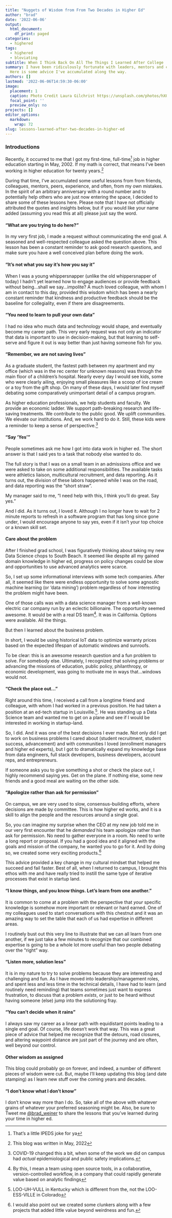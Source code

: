 ```yaml
---
title: "Nuggets of Wisdom from From Two Decades in Higher Ed"
author: "brad"
date: '2022-06-06'
output:
  html_document:
    df_print: paged
categories: 
  - highered
tags:
  - highered
  - bloviating
subtitle: When I Think Back On All The Things I Learned After College
summary: I have been ridiculously fortunate with leaders, mentors and colleagues.
  Here is some advice I've accumulated along the way.
authors: []
lastmod: '2022-06-06T14:59:30-06:00'
image:
  placement: 1
  caption: Photo Credit Laura Gilchrist https://unsplash.com/photos/hXQUhAscZhc
  focal_point: ''
  preview_only: no
projects: []
editor_options:
  markdown:
    wrap: 72
slug: lessons-learned-after-two-decades-in-higher-ed
---
```


### Introductions

Recently, it occurred to me that I got my first-time, full-time^[That's a little IPEDS joke for ya] job in higher education starting in May, 2002. If my math is correct, that means I've been working in higher education for twenty years.^[This blog was written in May, 2022]

During that time, I've accumulated some useful lessons from from friends, colleagues, mentors, peers, experience, and often, from my own mistakes. In the spirit of an arbitrary anniversary with a round number and to potentially help others who are just now entering the space, I decided to share some of these lessons here. Please note that I have not officially attributed the quotes and insights below, but if you would like your name added (assuming you read this at all) please just say the word.

#### "What are you trying to do here?"

In my very first job, I made a request without communicating the end goal. A seasoned and well-respected colleague asked the question above. This lesson has been a constant reminder to ask good research questions, and make sure you have a well conceived plan before doing the work.

#### "It's not what you say it's how you say it"

When I was a young whippersnapper (unlike the old whippersnapper of today) I hadn't yet learned how to engage audiences or provide feedback without being...shall we say...impolite? A much loved colleague, with whom I am in contact to this day, provided this wisdom which has been a nearly constant reminder that kindness and productive feedback should be the baseline for collegiality, even if there are disagreements.

#### "You need to learn to pull your own data"

I had no idea who much data and technology would shape, and eventually become my career path. This very early request was not only an indicator that data is important to use in decision-making, but that learning to self-serve and figure it out is way better than just having someone fish for you.

#### "Remember, we are not saving lives"

As a graduate student, the fastest path between my apartment and my office (which was in the rec center for unknown reasons) was through the main floor of a children's hospital. Nearly every day I would see kids, some who were clearly ailing, enjoying small pleasures like a scoop of ice cream or a toy from the gift shop. On many of these days, I would later find myself debating some comparatively unimportant detail of a campus program. 

As higher education professionals, we help students and faculty. We provide an economic ladder. We support path-breaking research and life-saving treatments. We contribute to the public good. We uplift communities. We elevate our institutions. And, we work hard to do it. Still, these kids were a reminder to keep a sense of perspective.^[COVID-19 changed this a bit, when some of the work we did on campus had _actual_ epidemiological and public safety implications.]

#### "Say 'Yes'"

People sometimes ask me how I got into data work in higher ed. The short answer is that I said yes to a task that nobody else wanted to do.

The full story is that I was on a small team in an admissions office and we were asked to take on some additional responsibilities. The available tasks were athletics liaison, multicultural recruitment, and data reporting. As it turns out, the division of these labors happened while I was on the road, and data reporting was the "short straw".

My manager said to me, "I need help with this, I think you'll do great. Say yes."

And I did. As it turns out, I loved it. Although I no longer have to wait for 2 minute reports to refresh in a software program that has long since gone under, I would encourage anyone to say yes, even if it isn't your top choice or a known skill set.

#### Care about the problem 

After I finished grad school, I was figuratively thinking about taking my new Data Science chops to South Beach. It seemed like despite all my gained domain knowledge in higher ed, progress on policy changes could be slow and opportunities to use advanced analytics were scarce.

So, I set up some informational interviews with some tech companies. After all, it seemed like there were endless opportunity to solve some agnostic machine learning (or 'data mining') problem regardless of how interesting the problem might have been.

One of those calls was with a data science manager from a well-known electric car company run by an eclectic billionaire. The opportunity seemed awesome. It would be with a real DS team^[By this, I mean a team using open source tools, in a collaborative, version-controlled workflow, in a company that could rapidly generate value based on analytic findings]. It was in California. Options were available. All the things.

But then I learned about the business problem.

In short, I would be using historical IoT data to optimize warranty prices based on the expected lifespan of automatic windows and sunroofs. 

To be clear: this is an awesome research question and a fun problem to solve. For somebody else. Ultimately, I recognized that solving problems or advancing the missions of education, public policy, philanthropy, or economic development, was going to motivate me in ways that...windows would not.

#### "Check the place out..."

Right around this time, I received a call from a longtime friend and colleague, with whom I had worked in a previous position. He had taken a position at an ed-tech startup in Louisville.^[LOO-UH-VULL in Kentucky which is different from the, not the LOO-ESS-VILLE in Colorado]. He was standing up a Data Science team and wanted me to get on a plane and see if I would be interested in working in startup-land. 

So, I did. And it was one of the best decisions I ever made. Not only did I get to work on business problems I cared about (student recruitment, student success, advancement) and with communities I loved (enrollment managers and higher ed experts), but I got to dramatically expand my knowledge base from data engineers, full stack developers, business developers, account reps, and entrepreneurs. 

If someone asks you to give something a shot or check the place out, I highly recommend saying yes. Get on the plane. If nothing else, some new friends and a good meal are waiting on the other side. 

#### "Apologize rather than ask for permission"

On campus, we are very used to slow, consensus-building efforts, where decisions are made by committee. This is how higher ed works, and it is a skill to align the people and the resources around a single goal.

So, you can imagine my surprise when the CEO at my new job told me in our very first encounter that he _demanded_ his team apologize rather than ask for permission. No need to gather everyone in a room. No need to write a long report or proposal. If you had a good idea and it aligned with the goals and mission of the company, he wanted you to go for it. And by doing so, we created some very exciting products.^[I would also point out we created some clunkers along with a few projects that added little value beyond weirdness and fun.]

This advice provided a key change in my cultural mindset that helped me succeed and fail faster. Best of all, when I returned to campus, I brought this ethos with me and have really tried to instill the same type of iterative processes that exist in startup land.  

#### "I know things, and you know things. Let's learn from one another."

It is common to come at a problem with the perspective that _your_ specific knowledge is somehow more important or relevant or hard earned. One of my colleagues used to start conversations with this chestnut and it was an amazing way to set the table that each of us had expertise in different areas. 

I routinely bust out this very line to illustrate that we can all learn from one another, if we just take a few minutes to recognize that our combined expertise is going to be a whole lot more useful than two people debating over the "right" way.

#### "Listen more, solution less"

It is in my nature to try to solve problems because they are interesting and challenging and fun. As I have moved into leadership/management roles, and spent less and less time in the technical details, I have had to learn (and routinely need reminding) that teams sometimes just want to express frustration, to discuss that a problem _exists_, or just to be heard without having someone (else) jump into the solutioning fray. 

#### "You can't decide when it rains"

I always saw my career as a linear path with equidistant points leading to a single end goal. Of course, life doesn't work that way. This was a great piece of advice that helped me recognize that the detours, road closures, and altering waypoint distance are just part of the journey and are often, well beyond our control.

#### Other wisdom as assigned

This blog could probably go on forever, and indeed, a number of different pieces of wisdom were cut. But, maybe I'll keep updating this blog (and date stamping) as I learn new stuff over the coming years and decades.

#### "I don't know what I don't know"

I don't know way more than I do. So, take all of the above with whatever grains of whatever your preferred seasoning might be. Also, be sure to Tweet me [@brad_weiner](https://twitter.com/brad_weiner) to share the lessons that you've learned during your time in higher ed.



